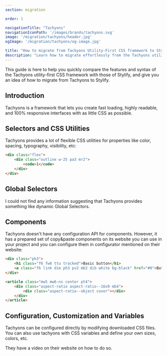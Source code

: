 ```yaml
---
section: migration

order: 1

navigationTitle: "Tachyons"
navigationIconPath: '/images/brands/tachyons.svg'
image: '/migration/tachyons/header.jpg'
ogImage: '/migration/tachyons/og-image.jpg'

title: "How to migrate from Tachyons Utility-First CSS framework to Stylify CSS"
description: "Learn how to migrate effortlessly from the Tachyons utility-first CSS framework to Stylify and code faster with less code."
---
```


This guide is here to help you quickly compare the features and syntax of the Tachyons utility-first CSS framework with those of Stylify, and give you an idea of how to migrate from Tachyons to Stylify.

<MigrationNote />

## Introduction
Tachyons is a framework that lets you create fast loading, highly readable, and 100% responsive interfaces with as little CSS as possible.

<MigrationStylifyDescription />


## Selectors and CSS Utilities

<MigrationCodeBlock image="tachyons.svg">
<div slot="tool">

Tachyons provides a lot of flexible CSS utilities for properties like color, spacing, typography, visibility, etc:

```html
<div class="flex">
	<div class="outline w-25 pa3 mr2">
		<code>1</code>
	</div>
</div>
```

</div>
<div slot="stylify">

<MigrationStylifySelectors />

</div>
</MigrationCodeBlock>


## Global Selectors

<MigrationCodeBlock image="tachyons.svg">
<div slot="tool">

I could not find any information suggesting that Tachyons provides something like dynamic Global Selectors.

</div>
<div slot="stylify">

<MigrationStylifyCustomSelectors />

</div>
</MigrationCodeBlock>

## Components
<MigrationCodeBlock image="tachyons.svg">
<div slot="tool">

Tachyons doesn't have any configuration API for components.
However, it has a prepared set of copy&paste components on its website you can use in your project and you can configure them in configurator mentioned on their website:

```html
<div class="ph3">
	<h1 class="f6 fw6 ttu tracked">Basic button</h1>
	<a class="f6 link dim ph3 pv2 mb2 dib white bg-black" href="#0">Button Text</a>
</div>

<article class="mw5 mw6-ns center pt4">
	<div class="aspect-ratio aspect-ratio--16x9 mb4">
		<div class="aspect-ratio--object cover"></div>
	</div>
</article>
```

</div>
<div slot="stylify">

<MigrationStylifyComponents />

</div>
</MigrationCodeBlock>

## Configuration, Customization and Variables
<MigrationCodeBlock image="tachyons.svg">
<div slot="tool">

Tachyons can be configured directly by modifying downloaded CSS files.
You can also use tachyons with CSS variables and define your own sizes, colors, etc.

They have a video on their website on how to do so.

</div>
<div slot="stylify">

<MigrationStylifyVariables />
</div>
</MigrationCodeBlock>

<MigrationPageFooter />
